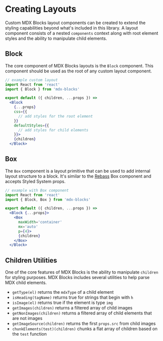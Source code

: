 
# Creating Layouts

Custom MDX Blocks layout components can be created to extend the styling capabilities beyond what's included in this library.
A layout component consists of a nested `components` context along with root element styles and the ability to manipulate child elements.

## Block

The core component of MDX Blocks layouts is the `Block` component.
This component should be used as the root of any custom layout component.

```jsx
// example custom layout
import React from 'react'
import { Block } from 'mdx-blocks'

export default ({ children, ...props }) =>
  <Block
    {...props}
    css={{
      // add styles for the root element
    }}
    defaultStyles={{
      // add styles for child elements
    }}>
    {children}
  </Block>
```

## Box

The `Box` component is a layout primitive that can be used to add internal layout structure to a block.
It's similar to the [Rebass][] Box component and accepts Styled System props.

```jsx
// example with Box component
import React from 'react'
import { Block, Box } from 'mdx-blocks'

export default ({ children, ...props }) =>
  <Block {...props}>
    <Box
      maxWidth='container'
      mx='auto'
      p={4}>
      {children}
    </Box>
  </Block>
```

[rebass]: https://rebassjs.org

## Children Utilities

One of the core features of MDX Blocks is the ability to manipulate `children` for styling purposes.
MDX Blocks includes several utilities to help parse MDX child elements.

- `getType(el)` returns the `mdxType` of a child element
- `isHeading(tagName)` returns true for strings that begin with `h`
- `isImage(el)` returns true if the element is type `img`
- `getImages(children)` returns a filtered array of child images
- `getNonImages(children)` returns a filtered array of child elements that are not images
- `getImageSource(children)` returns the first `props.src` from child images
- `chunkElements(test)(children)` chunks a flat array of children based on the `test` function
